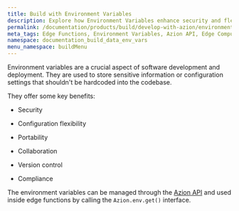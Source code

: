 ```yaml
---
title: Build with Environment Variables
description: Explore how Environment Variables enhance security and flexibility in software development using Edge Functions through the Azion API.
permalink: /documentation/products/build/develop-with-azion/environment-variables/
meta_tags: Edge Functions, Environment Variables, Azion API, Edge Computing, Configuration Management, Security Compliance, Software Deployment, API Reference
namespace: documentation_build_data_env_vars
menu_namespace: buildMenu
---
```



<LinkButton link="/en/documentation/products/edge-application/edge-functions/runtime/api-reference/environment-variables/" label="environment variables API reference" outlined />


Environment variables are a crucial aspect of software development and deployment. 
They are used to store sensitive information or configuration settings that shouldn't be hardcoded into the codebase.

They offer some key benefits: 

- Security

- Configuration flexibility

- Portability

- Collaboration

- Version control

- Compliance

The environment variables can be managed through the [Azion API](https://api.azion.com/) and used inside edge functions by calling the `Azion.env.get()` interface.




